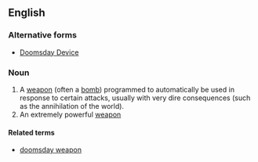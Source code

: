 {{also|Doomsday Device}}
==English==

===Alternative forms===
* [[Doomsday Device]]

===Noun===
{{en-noun}}

# A [[weapon]] (often a [[bomb]]) programmed to automatically be used in response to certain attacks, usually with very dire consequences (such as the annihilation of the world).
# An extremely powerful [[weapon]]

====Related terms====
* [[doomsday weapon]]